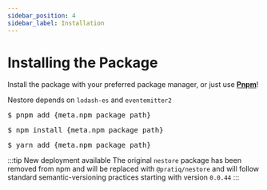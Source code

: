 ```yaml
---
sidebar_position: 4
sidebar_label: Installation
---
```



# Installing the Package


Install the package with your preferred package manager, or just use **[Pnpm](https://pnpm.io/)**!

Nestore depends on `lodash-es` and `eventemitter2`

<Tabs>

<TabItem value="pnpm" label="Pnpm" default>
<pre>
$ pnpm add {meta.npm_package_path}
</pre>
</TabItem>

<TabItem value="npm" label="NPM" >
<pre>
$ npm install {meta.npm_package_path}
</pre>
</TabItem>

<TabItem value="yarn" label="Yarn" >
<pre>
$ yarn add {meta.npm_package_path}
</pre>
</TabItem>


</Tabs>


:::tip New deployment available
The original `nestore` package has been removed from npm and will be replaced with `@pratiq/nestore`
and will follow standard semantic-versioning practices starting with version `0.0.44`
:::